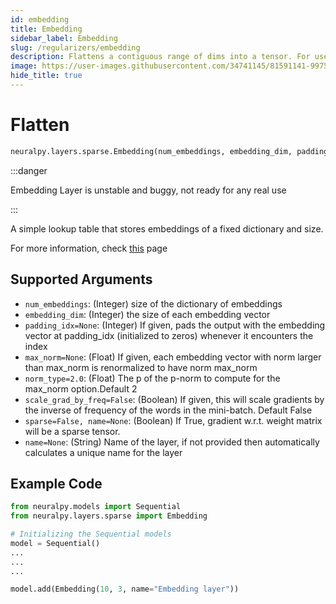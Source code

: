 ```yaml
---
id: embedding
title: Embedding
sidebar_label: Embedding
slug: /regularizers/embedding
description: Flattens a contiguous range of dims into a tensor. For use with Sequential.
image: https://user-images.githubusercontent.com/34741145/81591141-99752900-93d9-11ea-9ef6-cc2c68daaa19.png
hide_title: true
---
```


# Flatten

```python
neuralpy.layers.sparse.Embedding(num_embeddings, embedding_dim, padding_idx=None, max_norm=None, norm_type=2.0, scale_grad_by_freq=False, sparse=False, name=None)
```

:::danger

Embedding Layer is unstable and buggy, not ready for any real use

:::


A simple lookup table that stores embeddings of a fixed dictionary and size.

For more information, check [this](https://pytorch.org/docs/stable/generated/torch.nn.Embedding.html?highlight=embedding#torch.nn.Embedding) page

## Supported Arguments

- `num_embeddings`: (Integer) size of the dictionary of embeddings
- `embedding_dim`: (Integer) the size of each embedding vector
- `padding_idx=None`: (Integer) If given, pads the output with the embedding vector at padding_idx (initialized to zeros) whenever it encounters the index
- `max_norm=None`: (Float) If given, each embedding vector with norm larger than max_norm is renormalized to have norm max_norm
- `norm_type=2.0`: (Float) The p of the p-norm to compute for the max_norm option.Default 2
- `scale_grad_by_freq=False`: (Boolean) If given, this will scale gradients by the inverse of frequency of the words in the mini-batch. Default False
- `sparse=False, name=None`: (Boolean) If True, gradient w.r.t. weight matrix will be a sparse tensor.
- `name=None`: (String) Name of the layer, if not provided then automatically calculates a unique name for the layer

## Example Code

```python
from neuralpy.models import Sequential
from neuralpy.layers.sparse import Embedding

# Initializing the Sequential models
model = Sequential()
...
...
...

model.add(Embedding(10, 3, name="Embedding layer"))
```
